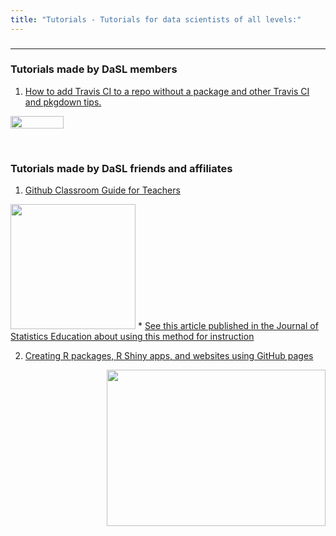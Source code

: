 ```yaml
---
title: "Tutorials - Tutorials for data scientists of all levels:"
---
```




### 

---
### Tutorials made by DaSL members

1) [How to add Travis CI to a repo without a package and other Travis CI and pkgdown tips.](https://carriewright11.github.io/Travis_CI_not_pkg_tutorial/Index.html)

<img src="https://encrypted-tbn0.gstatic.com/images?q=tbn:ANd9GcQbNgEVAMpjXzF0F2CkA6C2pYzKN-tXqOwRCqNwXTmbcKiLIssR" width = "85" height = "20"/>

&nbsp;

### Tutorials made by DaSL friends and affiliates

1) [Github Classroom Guide for Teachers](https://github.com/jfiksel/github-classroom-for-teachers/)

<img src= "https://classroom.github.com/assets/classroom-logo-ff9c909474c8ce6139ed245d34ffea33ccf2d6956857b61baed7d0705aeb8665.png" width ="200" height ="200"/>
    * [See this article published in the Journal of Statistics Education about using this method for instruction ](https://amstat.tandfonline.com/doi/full/10.1080/10691898.2019.1617089#.XYJoQJNKhE4)
    

2) [Creating R packages, R Shiny apps, and websites using GitHub pages](https://github.com/benjamin-ackerman/R_products_tutorial/blob/master/README.md)

<img src= "https://github.com/benjamin-ackerman/R_products_tutorial/raw/master/figures/new_shiny_app.png" width ="350" height ="250" align="right" >